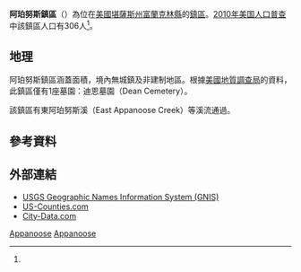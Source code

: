 {{noteTA
|G1=USState
}}
{{Infobox settlement
|official_name = 阿珀努斯鎮區
|native_name = Appanoose Township
|settlement_type = 鎮區
|image_map = Map highlighting Appanoose Township, Franklin County, Kansas.svg
|image_skyline = Appanoose School.JPG
|imagesize = 250px
|image_caption = 阿珀努斯鎮區內的阿珀努斯學校，於1919年建成
|map_caption = 阿珀努斯鎮區在富蘭克林縣的位置
|coordinates_display = inline,title
|coordinates_region = US-KS
|subdivision_type = [[世界政區索引|國家]]
|subdivision_name = [[美国|美国]]
|subdivision_type1 = [[美國行政區劃|州]]
|subdivision_name1 = [[堪薩斯州|堪薩斯州]]
|subdivision_type2 = [[堪萨斯州行政区划|縣]]
|subdivision_name2 = [[富蘭克林縣_(堪薩斯州)|富蘭克林縣]]
|area_total_km2 = 77.45
|area_land_km2 = 77.37
|area_water_km2 = 0.08
|area_total_sq_mi = 29.9
|area_land_sq_mi = 29.87
|area_water_sq_mi = 0.03
|area_water_percent = 0.1
|population_as_of = [[2010年美国人口普查|2010]]
|population_footnotes = <ref name=census>{{cite web|url=http://www.census.gov/geo/www/gazetteer/gazetteer2010.html|title=2010 Census Gazetteer Files|publisher=[[美国人口调查局|美国人口调查局]]|accessdate=2016-01-29|archive-url=https://web.archive.org/web/20121220025748/http://www.census.gov/geo/www/gazetteer/gazetteer2010.html|archive-date=2012-12-20|dead-url=yes}}</ref>
|population_total = 306
|population_density_km2 = auto
|elevation_footnotes = 
|elevation_m = 325
|elevation_ft = 1066
|latd = 38
|latm = 41
|lats = 43
|latNS = N
|longd = 95
|longm = 27
|longs = 46
|longEW = W
|blank_name = [[地名信息系统|GNIS]] feature ID
|blank_info = [http://geonames.usgs.gov/pls/gnispublic/f?p=gnispq:3:::NO::P3_FID:0479327 0479327]
|website = 
|footnotes = 
}}

'''阿珀努斯鎮區'''（{{lang-en|'''Appanoose Township'''}}）為位在[[美國|美國]][[堪薩斯州|堪薩斯州]][[富蘭克林縣_(堪薩斯州)|富蘭克林縣]]的[[行政鎮區|鎮區]]。[[2010年美国人口普查|2010年美国人口普查]]中該鎮區人口有306人<ref name=census/>。

==地理==
阿珀努斯鎮區涵蓋面積{{convert|77.45|km2|sqmi}}，境內無城鎮及非建制地區。根據[[美國地質調查局|美國地質調查局]]的資料，此鎮區僅有1座墓園：迪恩墓園（Dean Cemetery）。

該鎮區有東阿珀努斯溪（East Appanoose Creek）等溪流通過。

==參考資料==
{{reflist}}

==外部連結==
* [http://geonames.usgs.gov/domestic/index.html USGS Geographic Names Information System (GNIS)] {{Wayback|url=http://geonames.usgs.gov/domestic/index.html |date=20190428150204 }}
* [https://web.archive.org/web/20080723112151/http://www.us-counties.com/localgov/kansas.html US-Counties.com]
* [http://www.city-data.com/township/Appanoose-Franklin-KS.html City-Data.com] {{Wayback|url=http://www.city-data.com/township/Appanoose-Franklin-KS.html |date=20160303224902 }}

{{富蘭克林縣 (堪薩斯州)}}

[[Category:富蘭克林縣鎮區_(堪薩斯州)|Appanoose]]
[[Category:堪薩斯州鎮區|Appanoose]]

{{FranklinCountyKS-geo-stub}}